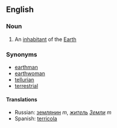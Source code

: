 ==English==
===Noun===
#An [[inhabitant]] of the [[Earth]]
===Synonyms===
*[[earthman]]
*[[earthwoman]]
*[[tellurian]]
*[[terrestrial]]

====Translations====
*Russian: [[землянин]] ''m'', ''[[житель]] [[Земля|Земли]]'' ''m''
*Spanish: [[terricola]]